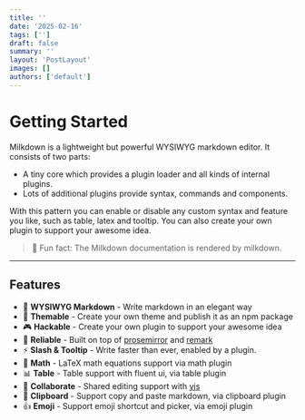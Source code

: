 ```yaml
---
title: ''
date: '2025-02-16'
tags: ['']
draft: false
summary: ''
layout: 'PostLayout'
images: []
authors: ['default']
---
```


# Getting Started

Milkdown is a lightweight but powerful WYSIWYG markdown editor. It consists of two parts:

- A tiny core which provides a plugin loader and all kinds of internal plugins.
- Lots of additional plugins provide syntax, commands and components.

With this pattern you can enable or disable any custom syntax and feature you like, such as table, latex and tooltip. You can also create your own plugin to support your awesome idea.

> 🍼 Fun fact: The Milkdown documentation is rendered by milkdown.

---

## Features

- 📝 **WYSIWYG Markdown** - Write markdown in an elegant way
- 🎨 **Themable** - Create your own theme and publish it as an npm package
- 🎮 **Hackable** - Create your own plugin to support your awesome idea
- 🦾 **Reliable** - Built on top of [prosemirror](https://prosemirror.net/) and [remark](https://github.com/remarkjs/remark)
- ⚡ **Slash & Tooltip** - Write faster than ever, enabled by a plugin.
- 🧮 **Math** - LaTeX math equations support via math plugin
- 📊 **Table** - Table support with fluent ui, via table plugin
- 🍻 **Collaborate** - Shared editing support with [yjs](https://docs.yjs.dev/)
- 💾 **Clipboard** - Support copy and paste markdown, via clipboard plugin
- 👍 **Emoji** - Support emoji shortcut and picker, via emoji plugin
